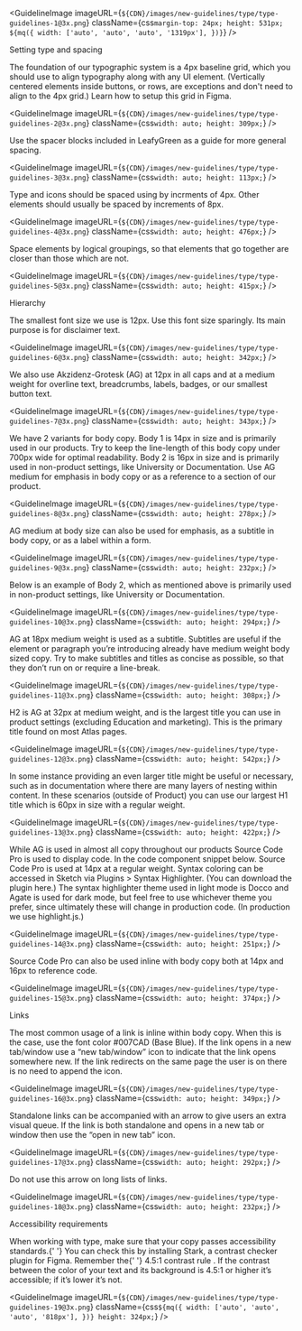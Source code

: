 
<GuidelineImage
  imageURL={`${CDN}/images/new-guidelines/type/type-guidelines-1@3x.png`}
  className={css`
    margin-top: 24px;
    height: 531px;
    ${mq({
      width: ['auto', 'auto', 'auto', '1319px'],
    })}
  `}
/>

<Subtitle>Setting type and spacing</Subtitle>
<Body>
  The foundation of our typographic system is a 4px baseline grid, which you
  should use to align typography along with any UI element. (Vertically centered
  elements inside buttons, or rows, are exceptions and don't need to align to
  the 4px grid.)
</Body>

<Link href="https://www.figma.com/best-practices/everything-you-need-to-know-about-layout-grids/baseline-grids/">Learn how to setup this grid in Figma.</Link>

<GuidelineImage
  imageURL={`${CDN}/images/new-guidelines/type/type-guidelines-2@3x.png`}
  className={css`
    width: auto;
    height: 309px;
  `}
/>

<Body>
  Use the spacer blocks included in LeafyGreen as a guide for more general
  spacing.
</Body>

<GuidelineImage
  imageURL={`${CDN}/images/new-guidelines/type/type-guidelines-3@3x.png`}
  className={css`
    width: auto;
    height: 113px;
  `}
/>

<Body>
  Type and icons should be spaced using by incrments of 4px. Other elements
  should usually be spaced by increments of 8px.
</Body>

<GuidelineImage
  imageURL={`${CDN}/images/new-guidelines/type/type-guidelines-4@3x.png`}
  className={css`
    width: auto;
    height: 476px;
  `}
/>

<Body>
  Space elements by logical groupings, so that elements that go together are
  closer than those which are not.
</Body>

<GuidelineImage
  imageURL={`${CDN}/images/new-guidelines/type/type-guidelines-5@3x.png`}
  className={css`
    width: auto;
    height: 415px;
  `}
/>

<Subtitle>Hierarchy</Subtitle>
<Body>
  The smallest font size we use is 12px. Use this font size sparingly. Its main
  purpose is for disclaimer text.
</Body>

<GuidelineImage
  imageURL={`${CDN}/images/new-guidelines/type/type-guidelines-6@3x.png`}
  className={css`
    width: auto;
    height: 342px;
  `}
/>

<Body>
  We also use Akzidenz-Grotesk (AG) at 12px in all caps and at a medium weight
  for overline text, breadcrumbs, labels, badges, or our smallest button text.
</Body>

<GuidelineImage
  imageURL={`${CDN}/images/new-guidelines/type/type-guidelines-7@3x.png`}
  className={css`
    width: auto;
    height: 343px;
  `}
/>

<Body>
  We have 2 variants for body copy. Body 1 is 14px in size and is primarily used
  in our products. Try to keep the line-length of this body copy under 700px
  wide for optimal readability. Body 2 is 16px in size and is primarily used in
  non-product settings, like University or Documentation. Use AG medium for
  emphasis in body copy or as a reference to a section of our product.
</Body>

<GuidelineImage
  imageURL={`${CDN}/images/new-guidelines/type/type-guidelines-8@3x.png`}
  className={css`
    width: auto;
    height: 278px;
  `}
/>

<Body>
  AG medium at body size can also be used for emphasis, as a subtitle in body
  copy, or as a label within a form.
</Body>

<GuidelineImage
  imageURL={`${CDN}/images/new-guidelines/type/type-guidelines-9@3x.png`}
  className={css`
    width: auto;
    height: 232px;
  `}
/>

<Body>
  Below is an example of Body 2, which as mentioned above is primarily used in
  non-product settings, like University or Documentation.
</Body>

<GuidelineImage
  imageURL={`${CDN}/images/new-guidelines/type/type-guidelines-10@3x.png`}
  className={css`
    width: auto;
    height: 294px;
  `}
/>

<Body>
  AG at 18px medium weight is used as a subtitle. Subtitles are useful if the
  element or paragraph you’re introducing already have medium weight body sized
  copy. Try to make subtitles and titles as concise as possible, so that they
  don’t run on or require a line-break.
</Body>

<GuidelineImage
  imageURL={`${CDN}/images/new-guidelines/type/type-guidelines-11@3x.png`}
  className={css`
    width: auto;
    height: 308px;
  `}
/>

<Body>
  H2 is AG at 32px at medium weight, and is the largest title you can use in
  product settings (excluding Education and marketing). This is the primary
  title found on most Atlas pages.
</Body>

<GuidelineImage
  imageURL={`${CDN}/images/new-guidelines/type/type-guidelines-12@3x.png`}
  className={css`
    width: auto;
    height: 542px;
  `}
/>

<Body>
  In some instance providing an even larger title might be useful or necessary,
  such as in documentation where there are many layers of nesting within
  content. In these scenarios (outside of Product) you can use our largest H1
  title which is 60px in size with a regular weight.
</Body>

<GuidelineImage
  imageURL={`${CDN}/images/new-guidelines/type/type-guidelines-13@3x.png`}
  className={css`
    width: auto;
    height: 422px;
  `}
/>

<Body>
  While AG is used in almost all copy throughout our products Source Code Pro is
  used to display code. In the code component snippet below. Source Code Pro is
  used at 14px at a regular weight. Syntax coloring can be accessed in Sketch
  via Plugins > Syntax Highlighter. (You can download the plugin here.) The
  syntax highlighter theme used in light mode is Docco and Agate is used for
  dark mode, but feel free to use whichever theme you prefer, since ultimately
  these will change in production code. (In production we use highlight.js.)
</Body>

<GuidelineImage
  imageURL={`${CDN}/images/new-guidelines/type/type-guidelines-14@3x.png`}
  className={css`
    width: auto;
    height: 251px;
  `}
/>

<Body>
  Source Code Pro can also be used inline with body copy both at 14px and 16px
  to reference code.
</Body>

<GuidelineImage
  imageURL={`${CDN}/images/new-guidelines/type/type-guidelines-15@3x.png`}
  className={css`
    width: auto;
    height: 374px;
  `}
/>

<Subtitle>Links</Subtitle>
<Body>
  The most common usage of a link is inline within body copy. When this is the
  case, use the font color #007CAD (Base Blue). If the link opens in a new
  tab/window use a “new tab/window” icon to indicate that the link opens
  somewhere new. If the link redirects on the same page the user is on there is
  no need to append the icon.
</Body>

<GuidelineImage
  imageURL={`${CDN}/images/new-guidelines/type/type-guidelines-16@3x.png`}
  className={css`
    width: auto;
    height: 349px;
  `}
/>

<Body>
  Standalone links can be accompanied with an arrow to give users an extra
  visual queue. If the link is both standalone and opens in a new tab or window
  then use the “open in new tab” icon.
</Body>

<GuidelineImage
  imageURL={`${CDN}/images/new-guidelines/type/type-guidelines-17@3x.png`}
  className={css`
    width: auto;
    height: 292px;
  `}
/>

<Body>Do not use this arrow on long lists of links.</Body>

<GuidelineImage
  imageURL={`${CDN}/images/new-guidelines/type/type-guidelines-18@3x.png`}
  className={css`
    width: auto;
    height: 232px;
  `}
/>

<Subtitle>Accessibility requirements</Subtitle>

<Body>
  When working with type, make sure that your copy passes accessibility
  standards.{' '}
</Body>

<Link href="https://www.figma.com/community/plugin/732603254453395948/Stark">You can check this by installing Stark, a contrast checker plugin for Figma.</Link>

<Body
  className={css`
    margin-top: 24px;
  `}
>
  Remember the{' '}
  <Body
    className={css`
      display: inline;
    `}
    weight="medium"
  >
    4.5:1 contrast rule
  </Body>
  . If the contrast between the color of your text and its background is 4.5:1 or
  higher it’s accessible; if it’s lower it’s not.
</Body>

<GuidelineImage
  imageURL={`${CDN}/images/new-guidelines/type/type-guidelines-19@3x.png`}
  className={css`
    ${mq({
      width: ['auto', 'auto', 'auto', '818px'],
    })}
    height: 324px;
  `}
/>
